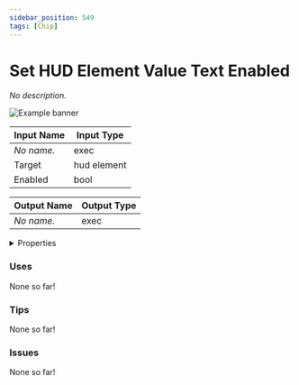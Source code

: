 ```yaml
---
sidebar_position: 549
tags: [Chip]
---
```


# Set HUD Element Value Text Enabled

*No description.*



![Example banner](./assets/a980fe11-65d0-4ae2-bd4c-6405cfc01ce0.svg)

| Input Name | Input Type |
|-----------|-----------|
| *No name.* | exec |
| Target | hud element |
| Enabled | bool |

| Output Name | Output Type |
|-----------|-----------|
| *No name.* | exec |


<details>
  <summary>Properties</summary>
  <div>
    <div>
    <table>
      <thead>
        <tr>
          <th>Is beta required?</th>
          <th>❌</th>
        </tr>
        <tr>
          <th>Is this chip a trolling risk?</th>
          <th>❌</th>
        </tr>
        <tr>
          <th>Chip UUPD</th>
          <th>._uuid</th>
        </tr>
      </thead>
    </table>
    </div>
  </div>
</details>

### Uses

None so far!

### Tips

None so far!

### Issues

None so far!